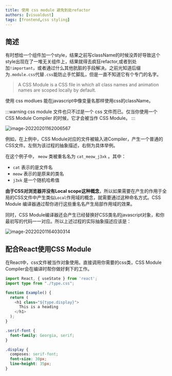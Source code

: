 ```yaml
---
title: 使用 css module 避免到处refactor
authors: [visualdust]
tags: [frontend,css styling]
---
```



## 简述

有时想给一个组件加一个style，结果之前写className的时候没弄好导致这个style出现在了一堆无关组件上，结果就得去疯狂refactor,或者到处加`!important`，或者通过什么其他肮脏的手段解决。之前光知道后缀为`.module.css`代替`.css`能防止手忙脚乱，但是一直不知道它有个专门的名字。

> A CSS Module is a CSS file in which all class names and animation names are scoped locally by default.

使用 css modlues 能在javascript中像变量名那样使用css的className。

<!--truncate-->

:::warning
css module 文件也只不过是一个 css 文件而已。仅当你使用一个 CSS Module Compiler 的时候，它才会被当作 CSS Module。
:::

![image-20220201162006567](./src/image-20220201162006567.png)

例如，在上例中，CSS Module对应的文件被输入进Compiler，产生一个普通的CSS文件。左侧为该过程的抽象描述，右侧为具体举例。

在这个例子中， `meow` 类被重名名为 `cat_meow_j3xk` 。其中：

- `cat` 表示的是文件名
- `meow` 表示的是原来的类名
- `j3xk` 是一个随机哈希值

__由于CSS对浏览器并没有Local scope这种概念__，所以如果需要在产生的作用于全局的CSS文件中产生类似`Local`作用域的概念，就需要通过这种命名方式。CSS Module 编译器通过帮你进行这些重名名产生局部作用域的效果。

同时，CSS Module编译器还会产生已经替换好CSS类名的javascript对象，和你最初写的代码一一对应。所以上述过程的实际抽象描述应该是：

![image-20220201164030314](./src/image-20220201164030314.png)


## 配合React使用CSS Module

在React中，css文件被当作对象使用。直接调用你需要的css类，CSS Module Compiler会在编译时帮你做好剩下的工作。

<Tabs groupId="intro-css-module">
  <TabItem value="react code" default>

  ```typescript
  import React, { useState } from 'react';
  import type from "./type.css";

  function Example() {
    return (
      <h1 class="${type.display}">
        This is a heading
      </h1>
    );
  }
  ```
  
  </TabItem>
  <TabItem value="type.css">

  ```css
  .serif-font {
    font-family: Georgia, serif;
  }
  
  .display {
    composes: serif-font;
    font-size: 30px;
    line-height: 35px;
  }
  ```

  </TabItem>
</Tabs> 
